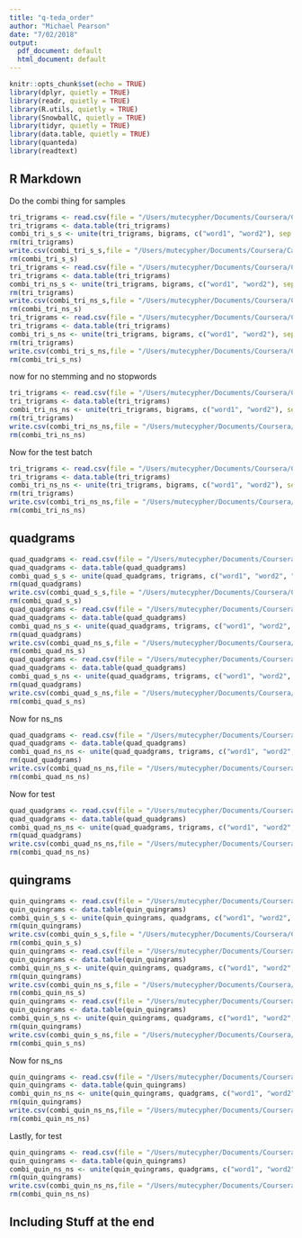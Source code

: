 ```yaml
---
title: "q-teda_order"
author: "Michael Pearson"
date: "7/02/2018"
output:
  pdf_document: default
  html_document: default
---
```


```r
knitr::opts_chunk$set(echo = TRUE)
library(dplyr, quietly = TRUE)
library(readr, quietly = TRUE)
library(R.utils, quietly = TRUE)
library(SnowballC, quietly = TRUE)
library(tidyr, quietly = TRUE)
library(data.table, quietly = TRUE)
library(quanteda)
library(readtext)
```

## R Markdown

Do the combi thing for samples



``` r
tri_trigrams <- read.csv(file = "/Users/mutecypher/Documents/Coursera/Capstone Project/20sample/tri_gram_s_s.csv" ,colClasses = c( NA, NA, NA, NA) )
tri_trigrams <- data.table(tri_trigrams)
combi_tri_s_s <- unite(tri_trigrams, bigrams, c("word1", "word2"), sep = " ")
rm(tri_trigrams)
write.csv(combi_tri_s_s,file = "/Users/mutecypher/Documents/Coursera/Capstone Project/20sample/combi_tri_s_s.csv" )
rm(combi_tri_s_s)
tri_trigrams <- read.csv(file = "/Users/mutecypher/Documents/Coursera/Capstone Project/20sample/tri_gram_ns_s.csv" ,colClasses = c(NA, NA, NA, NA) )
tri_trigrams <- data.table(tri_trigrams)
combi_tri_ns_s <- unite(tri_trigrams, bigrams, c("word1", "word2"), sep = " ")
rm(tri_trigrams)
write.csv(combi_tri_ns_s,file = "/Users/mutecypher/Documents/Coursera/Capstone Project/20sample/combi_tri_ns_s.csv" )
rm(combi_tri_ns_s)
tri_trigrams <- read.csv(file = "/Users/mutecypher/Documents/Coursera/Capstone Project/20sample/tri_gram_s_ns.csv" ,colClasses = c(NA, NA, NA, NA) )
tri_trigrams <- data.table(tri_trigrams)
combi_tri_s_ns <- unite(tri_trigrams, bigrams, c("word1", "word2"), sep = " ")
rm(tri_trigrams)
write.csv(combi_tri_s_ns,file = "/Users/mutecypher/Documents/Coursera/Capstone Project/20sample/combi_tri_s_ns.csv" )
rm(combi_tri_s_ns)
```

now for no stemming and no stopwords

```r
tri_trigrams <- read.csv(file = "/Users/mutecypher/Documents/Coursera/Capstone Project/20sample/tri_gram_ns_ns.csv" ,colClasses = c(NA, NA, NA, NA) )
tri_trigrams <- data.table(tri_trigrams)
combi_tri_ns_ns <- unite(tri_trigrams, bigrams, c("word1", "word2"), sep = " ")
rm(tri_trigrams)
write.csv(combi_tri_ns_ns,file = "/Users/mutecypher/Documents/Coursera/Capstone Project/20sample/combi_tri_ns_ns.csv" )
rm(combi_tri_ns_ns)
```

Now for the test batch

```r
tri_trigrams <- read.csv(file = "/Users/mutecypher/Documents/Coursera/Capstone Project/20test/tri_gram_test.csv" ,colClasses = c(NA, NA, NA, NA) )
tri_trigrams <- data.table(tri_trigrams)
combi_tri_ns_ns <- unite(tri_trigrams, bigrams, c("word1", "word2"), sep = " ")
rm(tri_trigrams)
write.csv(combi_tri_ns_ns,file = "/Users/mutecypher/Documents/Coursera/Capstone Project/20test/combi_tri_test.csv" )
rm(combi_tri_ns_ns)
```

## quadgrams


``` r
quad_quadgrams <- read.csv(file = "/Users/mutecypher/Documents/Coursera/Capstone Project/20sample/quad_gram_s_s.csv",colClasses = c( NA, NA, NA, NA,NA) )
quad_quadgrams <- data.table(quad_quadgrams)
combi_quad_s_s <- unite(quad_quadgrams, trigrams, c("word1", "word2", "word3"), sep = " ")
rm(quad_quadgrams)
write.csv(combi_quad_s_s,file = "/Users/mutecypher/Documents/Coursera/Capstone Project/20sample/combi_quad_s_s.csv" )
rm(combi_quad_s_s)
quad_quadgrams <- read.csv(file = "/Users/mutecypher/Documents/Coursera/Capstone Project/20sample/quad_gram_ns_s.csv",colClasses = c( NA, NA, NA, NA,NA) )
quad_quadgrams <- data.table(quad_quadgrams)
combi_quad_ns_s <- unite(quad_quadgrams, trigrams, c("word1", "word2", "word3"), sep = " ")
rm(quad_quadgrams)
write.csv(combi_quad_ns_s,file = "/Users/mutecypher/Documents/Coursera/Capstone Project/20sample/combi_quad_ns_s.csv" )
rm(combi_quad_ns_s)
quad_quadgrams <- read.csv(file = "/Users/mutecypher/Documents/Coursera/Capstone Project/20sample/quad_gram_s_ns.csv",colClasses = c( NA, NA, NA, NA,NA) )
quad_quadgrams <- data.table(quad_quadgrams)
combi_quad_s_ns <- unite(quad_quadgrams, trigrams, c("word1", "word2", "word3"), sep = " ")
rm(quad_quadgrams)
write.csv(combi_quad_s_ns,file = "/Users/mutecypher/Documents/Coursera/Capstone Project/20sample/combi_quad_s_ns.csv" )
rm(combi_quad_s_ns)
```


Now for ns_ns

```r
quad_quadgrams <- read.csv(file = "/Users/mutecypher/Documents/Coursera/Capstone Project/20sample/quad_gram_ns_ns.csv",colClasses = c( NA, NA, NA, NA,NA) )
quad_quadgrams <- data.table(quad_quadgrams)
combi_quad_ns_ns <- unite(quad_quadgrams, trigrams, c("word1", "word2", "word3"), sep = " ")
rm(quad_quadgrams)
write.csv(combi_quad_ns_ns,file = "/Users/mutecypher/Documents/Coursera/Capstone Project/20sample/combi_quad_ns_ns.csv" )
rm(combi_quad_ns_ns)
```



Now for test

```r
quad_quadgrams <- read.csv(file = "/Users/mutecypher/Documents/Coursera/Capstone Project/20test/quad_gram_test.csv",colClasses = c( NA, NA, NA, NA,NA) )
quad_quadgrams <- data.table(quad_quadgrams)
combi_quad_ns_ns <- unite(quad_quadgrams, trigrams, c("word1", "word2", "word3"), sep = " ")
rm(quad_quadgrams)
write.csv(combi_quad_ns_ns,file = "/Users/mutecypher/Documents/Coursera/Capstone Project/20test/combi_quad_test.csv" )
rm(combi_quad_ns_ns)
```

## quingrams

``` r
quin_quingrams <- read.csv(file = "/Users/mutecypher/Documents/Coursera/Capstone Project/20sample/quin_gram_s_s.csv",colClasses = c( NA, NA, NA, NA,NA) )
quin_quingrams <- data.table(quin_quingrams)
combi_quin_s_s <- unite(quin_quingrams, quadgrams, c("word1", "word2", "word3", "word4"), sep = " ")
rm(quin_quingrams)
write.csv(combi_quin_s_s,file = "/Users/mutecypher/Documents/Coursera/Capstone Project/20sample/combi_quin_s_s.csv" )
rm(combi_quin_s_s)
quin_quingrams <- read.csv(file = "/Users/mutecypher/Documents/Coursera/Capstone Project/20sample/quin_gram_ns_s.csv",colClasses = c( NA, NA, NA, NA,NA) )
quin_quingrams <- data.table(quin_quingrams)
combi_quin_ns_s <- unite(quin_quingrams, quadgrams, c("word1", "word2", "word3", "word4"), sep = " ")
rm(quin_quingrams)
write.csv(combi_quin_ns_s,file = "/Users/mutecypher/Documents/Coursera/Capstone Project/20sample/combi_quin_ns_s.csv" )
rm(combi_quin_ns_s)
quin_quingrams <- read.csv(file = "/Users/mutecypher/Documents/Coursera/Capstone Project/20sample/quin_gram_s_ns.csv",colClasses = c( NA, NA, NA, NA,NA) )
quin_quingrams <- data.table(quin_quingrams)
combi_quin_s_ns <- unite(quin_quingrams, quadgrams, c("word1", "word2", "word3", "word4"), sep = " ")
rm(quin_quingrams)
write.csv(combi_quin_s_ns,file = "/Users/mutecypher/Documents/Coursera/Capstone Project/20sample/combi_quin_s_ns.csv" )
rm(combi_quin_s_ns)
```


Now for ns_ns

```r
quin_quingrams <- read.csv(file = "/Users/mutecypher/Documents/Coursera/Capstone Project/20sample/quin_gram_ns_ns.csv",colClasses = c( NA, NA, NA, NA,NA) )
quin_quingrams <- data.table(quin_quingrams)
combi_quin_ns_ns <- unite(quin_quingrams, quadgrams, c("word1", "word2", "word3", "word4"), sep = " ")
rm(quin_quingrams)
write.csv(combi_quin_ns_ns,file = "/Users/mutecypher/Documents/Coursera/Capstone Project/20sample/combi_quin_ns_ns.csv")
rm(combi_quin_ns_ns)
```


Lastly, for test

```r
quin_quingrams <- read.csv(file = "/Users/mutecypher/Documents/Coursera/Capstone Project/20test/quin_gram_test.csv",colClasses = c( NA, NA, NA, NA,NA) )
quin_quingrams <- data.table(quin_quingrams)
combi_quin_ns_ns <- unite(quin_quingrams, quadgrams, c("word1", "word2", "word3", "word4"), sep = " ")
rm(quin_quingrams)
write.csv(combi_quin_ns_ns,file = "/Users/mutecypher/Documents/Coursera/Capstone Project/20test/combi_quin_test.csv")
rm(combi_quin_ns_ns)
```

## Including Stuff at the end


